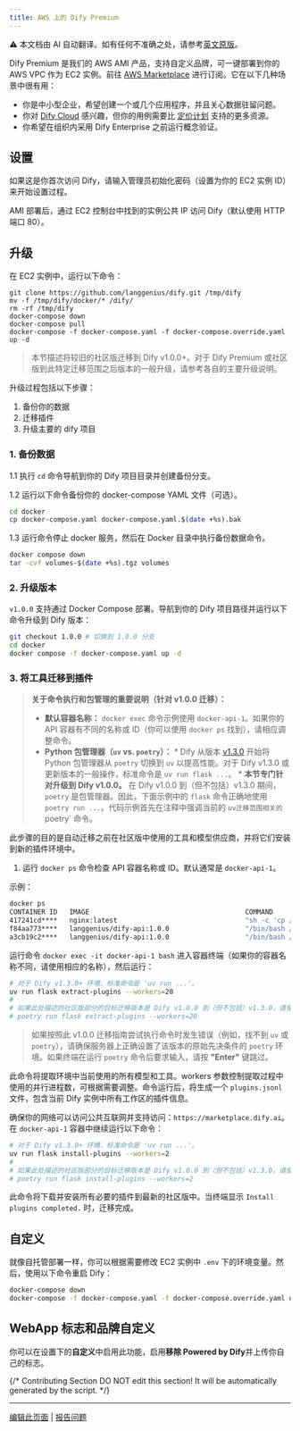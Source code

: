```yaml
---
title: AWS 上的 Dify Premium
---
```


<Note> ⚠️ 本文档由 AI 自动翻译。如有任何不准确之处，请参考[英文原版](/en/self-hosting/platform-guides/dify-premium)。</Note>

Dify Premium 是我们的 AWS AMI 产品，支持自定义品牌，可一键部署到你的 AWS VPC 作为 EC2 实例。前往 [AWS Marketplace](https://aws.amazon.com/marketplace/pp/prodview-t22mebxzwjhu6) 进行订阅。它在以下几种场景中很有用：

* 你是中小型企业，希望创建一个或几个应用程序，并且关心数据驻留问题。
* 你对 [Dify Cloud](https://cloud.dify.ai) 感兴趣，但你的用例需要比 [定价计划](https://dify.ai/pricing) 支持的更多资源。
* 你希望在组织内采用 Dify Enterprise 之前运行概念验证。

## 设置

如果这是你首次访问 Dify，请输入管理员初始化密码（设置为你的 EC2 实例 ID）来开始设置过程。

AMI 部署后，通过 EC2 控制台中找到的实例公共 IP 访问 Dify（默认使用 HTTP 端口 80）。

## 升级

在 EC2 实例中，运行以下命令：

```
git clone https://github.com/langgenius/dify.git /tmp/dify
mv -f /tmp/dify/docker/* /dify/
rm -rf /tmp/dify
docker-compose down
docker-compose pull
docker-compose -f docker-compose.yaml -f docker-compose.override.yaml up -d
```

<Accordion title="将社区版升级到 v1.0.0+">

> 本节描述将较旧的社区版迁移到 Dify v1.0.0+。对于 Dify Premium 或社区版到此特定迁移范围之后版本的一般升级，请参考各自的主要升级说明。

升级过程包括以下步骤：

1. 备份你的数据
2. 迁移插件
3. 升级主要的 dify 项目

### 1. 备份数据

1.1 执行 `cd` 命令导航到你的 Dify 项目目录并创建备份分支。

1.2 运行以下命令备份你的 docker-compose YAML 文件（可选）。

```bash
cd docker
cp docker-compose.yaml docker-compose.yaml.$(date +%s).bak
```

1.3 运行命令停止 docker 服务，然后在 Docker 目录中执行备份数据命令。

```bash
docker compose down
tar -cvf volumes-$(date +%s).tgz volumes
```

### 2. 升级版本

`v1.0.0` 支持通过 Docker Compose 部署。导航到你的 Dify 项目路径并运行以下命令升级到 Dify 版本：

```bash
git checkout 1.0.0 # 切换到 1.0.0 分支
cd docker
docker compose -f docker-compose.yaml up -d
```

### 3. 将工具迁移到插件

> **关于命令执行和包管理的重要说明（针对 v1.0.0 迁移）：**
> *   **默认容器名称：** `docker exec` 命令示例使用 `docker-api-1`。如果你的 API 容器有不同的名称或 ID（你可以使用 `docker ps` 找到），请相应调整命令。
> *   **Python 包管理器（`uv` vs. `poetry`）：**
    *   Dify 从版本 [v1.3.0](https://github.com/langgenius/dify/releases/tag/1.3.0) 开始将 Python 包管理器从 `poetry` 切换到 `uv` 以提高性能。对于 Dify v1.3.0 或更新版本的一般操作，标准命令是 `uv run flask ...`。
    *   **本节专门针对升级到 Dify v1.0.0。** 在 Dify v1.0.0 到（但不包括）v1.3.0 期间，`poetry` 是包管理器。因此，下面示例中的 `flask` 命令正确地使用 `poetry run ...`。代码示例首先在注释中强调当前的 `uv迁移范围相关的 `poetry` 命令。

此步骤的目的是自动迁移之前在社区版中使用的工具和模型供应商，并将它们安装到新的插件环境中。

1.	运行 `docker ps` 命令检查 API 容器名称或 ID。默认通常是 `docker-api-1`。

示例：

```bash
docker ps
CONTAINER ID   IMAGE                                       COMMAND                  CREATED       STATUS                 PORTS                                                                                                                             NAMES
417241cd****   nginx:latest                                "sh -c 'cp /docker-e…"   3 hours ago   Up 3 hours             0.0.0.0:80->80/tcp, :::80->80/tcp, 0.0.0.0:443->443/tcp, :::443->443/tcp                                                          docker-nginx-1
f84aa773****   langgenius/dify-api:1.0.0                   "/bin/bash /entrypoi…"   3 hours ago   Up 3 hours             5001/tcp                                                                                                                          docker-worker-1
a3cb19c2****   langgenius/dify-api:1.0.0                   "/bin/bash /entrypoi…"   3 hours ago   Up 3 hours             5001/tcp                                                                                                                          docker-api-1
```

运行命令 `docker exec -it docker-api-1 bash` 进入容器终端（如果你的容器名称不同，请使用相应的名称），然后运行：

```bash
# 对于 Dify v1.3.0+ 环境，标准命令是 'uv run ...'。
uv run flask extract-plugins --workers=20
#
# 如果此处描述的社区版部分的目标迁移版本是 Dify v1.0.0 到（但不包括）v1.3.0，请使用 'poetry'：
# poetry run flask extract-plugins --workers=20
```

> 如果按照此 v1.0.0 迁移指南尝试执行命令时发生错误（例如，找不到 `uv` 或 `poetry`），请确保服务器上正确设置了该版本的原始先决条件的 `poetry` 环境。如果终端在运行 `poetry` 命令后要求输入，请按 **"Enter"** 键跳过。

此命令将提取环境中当前使用的所有模型和工具。workers 参数控制提取过程中使用的并行进程数，可根据需要调整。命令运行后，将生成一个 `plugins.jsonl` 文件，包含当前 Dify 实例中所有工作区的插件信息。

确保你的网络可以访问公共互联网并支持访问：`https://marketplace.dify.ai`。在 `docker-api-1` 容器中继续运行以下命令：

```bash
# 对于 Dify v1.3.0+ 环境，标准命令是 'uv run ...'。
uv run flask install-plugins --workers=2
#
# 如果此处描述的社区版部分的目标迁移版本是 Dify v1.0.0 到（但不包括）v1.3.0，请使用 'poetry'：
# poetry run flask install-plugins --workers=2
```

此命令将下载并安装所有必要的插件到最新的社区版中。当终端显示 `Install plugins completed.` 时，迁移完成。

</Accordion>

## 自定义

就像自托管部署一样，你可以根据需要修改 EC2 实例中 `.env` 下的环境变量。然后，使用以下命令重启 Dify：

```bash
docker-compose down
docker-compose -f docker-compose.yaml -f docker-compose.override.yaml up -d
```

## WebApp 标志和品牌自定义

你可以在设置下的**自定义**中启用此功能，启用**移除 Powered by Dify**并上传你自己的标志。

{/*
Contributing Section
DO NOT edit this section!
It will be automatically generated by the script.
*/}

---

[编辑此页面](https://github.com/langgenius/dify-docs/edit/main/en/self-hosting/dify-premium.mdx) | [报告问题](https://github.com/langgenius/dify-docs/issues/new?template=docs.yml)
